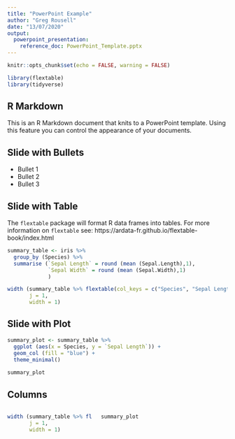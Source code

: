 ```yaml
---
title: "PowerPoint Example"
author: "Greg Rousell"
date: "13/07/2020"
output: 
  powerpoint_presentation:
    reference_doc: PowerPoint_Template.pptx
---
```


```r
knitr::opts_chunk$set(echo = FALSE, warning = FALSE)

library(flextable)
library(tidyverse)

```

## R Markdown

This is an R Markdown document that knits to a PowerPoint template. Using this feature you can control the appearance of your documents. 

## Slide with Bullets

- Bullet 1
- Bullet 2
- Bullet 3

## Slide with Table

The `flextable` package will format R data frames into tables. For more information on `flextable` see: https://ardata-fr.github.io/flextable-book/index.html

```r

summary_table <- iris %>% 
  group_by (Species) %>% 
  summarise (`Sepal Length` = round (mean (Sepal.Length),1),
             `Sepal Width` = round (mean (Sepal.Width),1)
             ) 

width (summary_table %>% flextable(col_keys = c("Species", "Sepal Length", "Sepal Width")),
       j = 1, 
       width = 1)
```

## Slide with Plot

```r
summary_plot <- summary_table %>% 
  ggplot (aes(x = Species, y = `Sepal Length`)) + 
  geom_col (fill = "blue") + 
  theme_minimal()
  
summary_plot
```

## Columns

:::::: {.columns}
::: {.column width="40%"}
```r
width (summary_table %>% flextable(col_keys = c("Species", "Sepal Length", "Sepal Width")),
       j = 1, 
       width = 1)
```
:::

::: {.column width="60%"}
```r
summary_plot
```
:::
::::::


